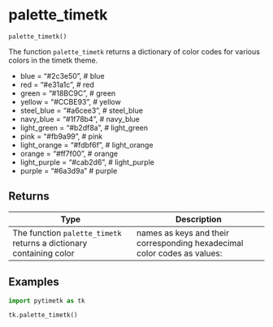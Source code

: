 # palette_timetk { #pytimetk.palette_timetk }

`palette_timetk()`

The function `palette_timetk` returns a dictionary of color codes for 
various colors in the timetk theme.

- blue         = "#2c3e50", # blue
- red          = "#e31a1c", # red
- green        = "#18BC9C", # green
- yellow       = "#CCBE93", # yellow
- steel_blue   = "#a6cee3", # steel_blue
- navy_blue    = "#1f78b4", # navy_blue
- light_green  = "#b2df8a", # light_green
- pink         = "#fb9a99", # pink
- light_orange = "#fdbf6f", # light_orange
- orange       = "#ff7f00", # orange
- light_purple = "#cab2d6", # light_purple
- purple       = "#6a3d9a"  # purple

## Returns

| Type                                                                | Description                                                              |
|---------------------------------------------------------------------|--------------------------------------------------------------------------|
| The function `palette_timetk` returns a dictionary containing color | names as keys and their corresponding hexadecimal color codes as values: |

## Examples

```python
import pytimetk as tk

tk.palette_timetk()
```